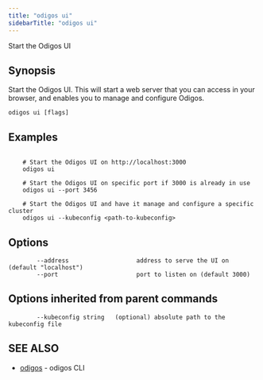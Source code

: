 ```yaml
---
title: "odigos ui"
sidebarTitle: "odigos ui"
---
```


Start the Odigos UI

## Synopsis

Start the Odigos UI. This will start a web server that you can access in your browser,
and enables you to manage and configure Odigos.

```
odigos ui [flags]
```

## Examples

```

    # Start the Odigos UI on http://localhost:3000
    odigos ui

    # Start the Odigos UI on specific port if 3000 is already in use
    odigos ui --port 3456

    # Start the Odigos UI and have it manage and configure a specific cluster
    odigos ui --kubeconfig <path-to-kubeconfig>

```

## Options

```
        --address                   address to serve the UI on (default "localhost")
        --port                      port to listen on (default 3000)
```

## Options inherited from parent commands

```
        --kubeconfig string   (optional) absolute path to the kubeconfig file
```

## SEE ALSO

* [odigos](/cli/odigos)	 - odigos CLI
